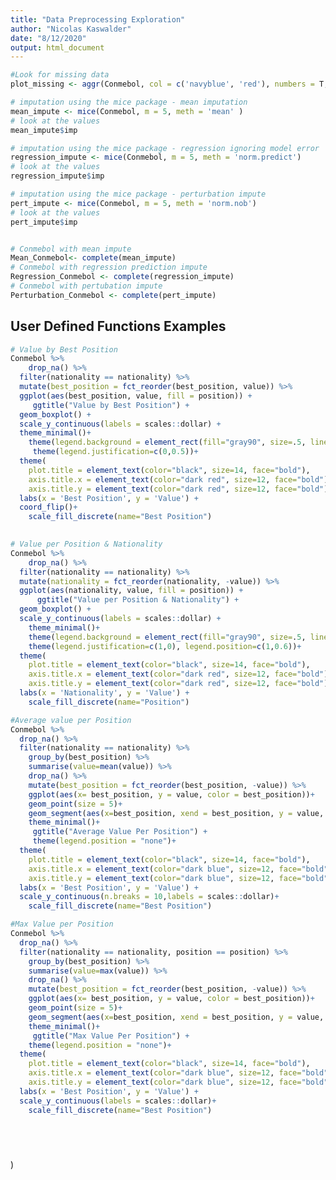```yaml
---
title: "Data Preprocessing Exploration"
author: "Nicolas Kaswalder"
date: "8/12/2020"
output: html_document
---
```


```r

#Look for missing data
plot_missing <- aggr(Conmebol, col = c('navyblue', 'red'), numbers = T, sortVars = T)

# imputation using the mice package - mean imputation
mean_impute <- mice(Conmebol, m = 5, meth = 'mean' )
# look at the values
mean_impute$imp

# imputation using the mice package - regression ignoring model error
regression_impute <- mice(Conmebol, m = 5, meth = 'norm.predict')
# look at the values
regression_impute$imp

# imputation using the mice package - perturbation impute
pert_impute <- mice(Conmebol, m = 5, meth = 'norm.nob')
# look at the values
pert_impute$imp


# Conmebol with mean impute
Mean_Conmebol<- complete(mean_impute)
# Conmebol with regression prediction impute
Regression_Conmebol <- complete(regression_impute)
# Conmebol with pertubation impute
Perturbation_Conmebol <- complete(pert_impute)

```


## User Defined Functions Examples


```r

# Value by Best Position
Conmebol %>% 
    drop_na() %>% 
  filter(nationality == nationality) %>% 
  mutate(best_position = fct_reorder(best_position, value)) %>% 
  ggplot(aes(best_position, value, fill = position)) +
     ggtitle("Value by Best Position") +
  geom_boxplot() +
  scale_y_continuous(labels = scales::dollar) +
  theme_minimal()+
    theme(legend.background = element_rect(fill="gray90", size=.5, linetype="dotted",))+
     theme(legend.justification=c(0,0.5))+
  theme(
    plot.title = element_text(color="black", size=14, face="bold"),
    axis.title.x = element_text(color="dark red", size=12, face="bold"),
    axis.title.y = element_text(color="dark red", size=12, face="bold"))+
  labs(x = 'Best Position', y = 'Value') +
  coord_flip()+
    scale_fill_discrete(name="Best Position")
  
```

```r

# Value per Position & Nationality
Conmebol %>% 
    drop_na() %>% 
  filter(nationality == nationality) %>% 
  mutate(nationality = fct_reorder(nationality, -value)) %>% 
  ggplot(aes(nationality, value, fill = position)) +
      ggtitle("Value per Position & Nationality") +
  geom_boxplot() +
  scale_y_continuous(labels = scales::dollar) +
    theme_minimal()+
    theme(legend.background = element_rect(fill="gray90", size=.5, linetype="dotted"))+
    theme(legend.justification=c(1,0), legend.position=c(1,0.6))+
  theme(
    plot.title = element_text(color="black", size=14, face="bold"),
    axis.title.x = element_text(color="dark red", size=12, face="bold"),
    axis.title.y = element_text(color="dark red", size=12, face="bold"))+
  labs(x = 'Nationality', y = 'Value') +
    scale_fill_discrete(name="Position")

```

```r

#Average value per Position
Conmebol %>% 
  drop_na() %>% 
  filter(nationality == nationality) %>%
    group_by(best_position) %>% 
    summarise(value=mean(value)) %>% 
    drop_na() %>% 
    mutate(best_position = fct_reorder(best_position, -value)) %>% 
    ggplot(aes(x= best_position, y = value, color = best_position))+
    geom_point(size = 5)+
    geom_segment(aes(x=best_position, xend = best_position, y = value, yend = 0))+
    theme_minimal()+
     ggtitle("Average Value Per Position") +
     theme(legend.position = "none")+
  theme(
    plot.title = element_text(color="black", size=14, face="bold"),
    axis.title.x = element_text(color="dark blue", size=12, face="bold"),
    axis.title.y = element_text(color="dark blue", size=12, face="bold"))+
  labs(x = 'Best Position', y = 'Value') +
  scale_y_continuous(n.breaks = 10,labels = scales::dollar)+
    scale_fill_discrete(name="Best Position")

#Max Value per Position
Conmebol %>% 
  drop_na() %>% 
  filter(nationality == nationality, position == position) %>%
    group_by(best_position) %>% 
    summarise(value=max(value)) %>% 
    drop_na() %>% 
    mutate(best_position = fct_reorder(best_position, -value)) %>% 
    ggplot(aes(x= best_position, y = value, color = best_position))+
    geom_point(size = 5)+
    geom_segment(aes(x=best_position, xend = best_position, y = value, yend = 0))+
    theme_minimal()+
     ggtitle("Max Value Per Position") +
    theme(legend.position = "none")+
  theme(
    plot.title = element_text(color="black", size=14, face="bold"),
    axis.title.x = element_text(color="dark blue", size=12, face="bold"),
    axis.title.y = element_text(color="dark blue", size=12, face="bold"))+
  labs(x = 'Best Position', y = 'Value') +
  scale_y_continuous(labels = scales::dollar)+
    scale_fill_discrete(name="Best Position")



  
```
)

